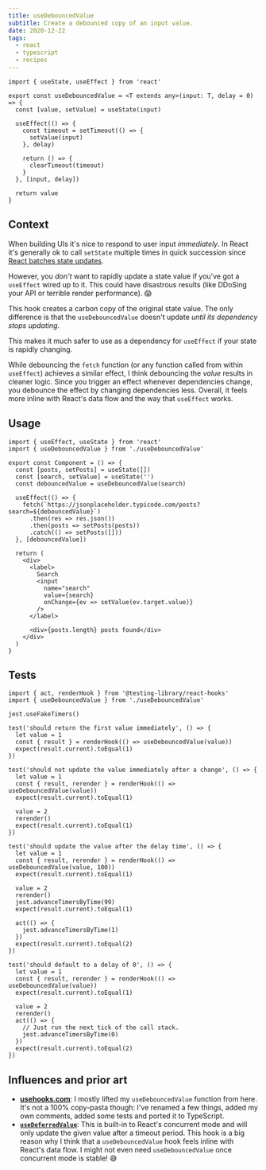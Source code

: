 ```yaml
---
title: useDebouncedValue
subtitle: Create a debounced copy of an input value.
date: 2020-12-22
tags:
  - react
  - typescript
  - recipes
---
```


```tsx
import { useState, useEffect } from 'react'

export const useDebouncedValue = <T extends any>(input: T, delay = 0) => {
  const [value, setValue] = useState(input)

  useEffect(() => {
    const timeout = setTimeout(() => {
      setValue(input)
    }, delay)

    return () => {
      clearTimeout(timeout)
    }
  }, [input, delay])

  return value
}
```

## Context

When building UIs it's nice to respond to user input _immediately_. In React it's generally ok to call `setState` multiple times in quick succession since [React batches state updates](https://reactjs.org/docs/state-and-lifecycle.html#state-updates-may-be-asynchronous).

However, you _don't_ want to rapidly update a state value if you've got a `useEffect` wired up to it. This could have disastrous results (like DDoSing your API or terrible render performance). 😱

This hook creates a carbon copy of the original state value. The only difference is that the `useDebouncedValue` doesn't update _until its dependency stops updating_.

This makes it much safer to use as a dependency for `useEffect` if your state is rapidly changing.

While debouncing the `fetch` function (or any function called from within `useEffect`) achieves a similar effect, I think debouncing the _value_ results in cleaner logic. Since you trigger an effect whenever dependencies change, you debounce the effect by changing dependencies less. Overall, it feels more inline with React's data flow and the way that `useEffect` works.

## Usage

```tsx
import { useEffect, useState } from 'react'
import { useDebouncedValue } from './useDebouncedValue'

export const Component = () => {
  const [posts, setPosts] = useState([])
  const [search, setValue] = useState('')
  const debouncedValue = useDebouncedValue(search)

  useEffect(() => {
    fetch(`https://jsonplaceholder.typicode.com/posts?search=${debouncedValue}`)
      .then(res => res.json())
      .then(posts => setPosts(posts))
      .catch(() => setPosts([]))
  }, [debouncedValue])

  return (
    <div>
      <label>
        Search
        <input
          name="search"
          value={search}
          onChange={ev => setValue(ev.target.value)}
        />
      </label>

      <div>{posts.length} posts found</div>
    </div>
  )
}
```

## Tests

```tsx
import { act, renderHook } from '@testing-library/react-hooks'
import { useDebouncedValue } from './useDebouncedValue'

jest.useFakeTimers()

test('should return the first value immediately', () => {
  let value = 1
  const { result } = renderHook(() => useDebouncedValue(value))
  expect(result.current).toEqual(1)
})

test('should not update the value immediately after a change', () => {
  let value = 1
  const { result, rerender } = renderHook(() => useDebouncedValue(value))
  expect(result.current).toEqual(1)

  value = 2
  rerender()
  expect(result.current).toEqual(1)
})

test('should update the value after the delay time', () => {
  let value = 1
  const { result, rerender } = renderHook(() => useDebouncedValue(value, 100))
  expect(result.current).toEqual(1)

  value = 2
  rerender()
  jest.advanceTimersByTime(99)
  expect(result.current).toEqual(1)

  act(() => {
    jest.advanceTimersByTime(1)
  })
  expect(result.current).toEqual(2)
})

test('should default to a delay of 0', () => {
  let value = 1
  const { result, rerender } = renderHook(() => useDebouncedValue(value))
  expect(result.current).toEqual(1)

  value = 2
  rerender()
  act(() => {
    // Just run the next tick of the call stack.
    jest.advanceTimersByTime(0)
  })
  expect(result.current).toEqual(2)
})
```

## Influences and prior art

- **[usehooks.com](https://usehooks.com/useDebounce/)**: I mostly lifted my `useDebouncedValue` function from here. It's not a 100% copy-pasta though: I've renamed a few things, added my own comments, added some tests and ported it to TypeScript.
- **[`useDeferredValue`](https://reactjs.org/docs/concurrent-mode-reference.html#usedeferredvalue)**: This is built-in to React's concurrent mode and will only update the given value after a timeout period. This hook is a big reason why I think that a `useDebouncedValue` hook feels inline with React's data flow. I might not even need `useDebouncedValue` once concurrent mode is stable! 😅
